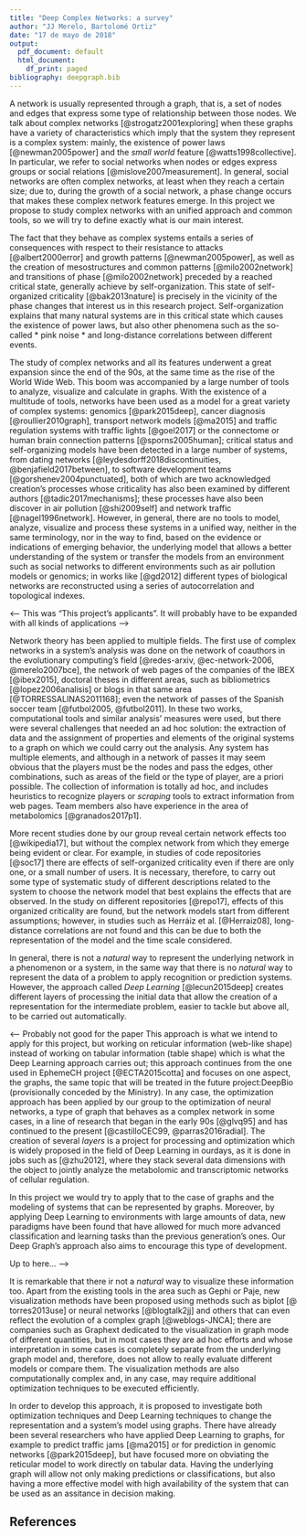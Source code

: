 ```yaml
---
title: "Deep Complex Networks: a survey"
author: "JJ Merelo, Bartolomé Ortiz"
date: "17 de mayo de 2018"
output:
  pdf_document: default
  html_document:
    df_print: paged
bibliography: deepgraph.bib
---
```


A network is usually represented through a graph, that is, a set of
nodes and edges that express some type of relationship between those
nodes. We talk about complex networks [@strogatz2001exploring] when
these graphs have a variety of characteristics which imply that the
system they represent is a complex system: mainly, the existence of
power laws [@newman2005power] and the *small world* feature
[@watts1998collective]. In particular, we refer to social networks
when nodes or edges express groups or social relations
[@mislove2007measurement]. In general, social networks are often
complex networks, at least when they reach a certain size; due to,
during the growth of a social network, a phase change occurs that
makes these complex network features emerge. In this project we
propose to study complex networks with an unified approach and common
tools, so we will try to define exactly what is our main interest.

The fact that they behave as complex systems entails a series of
consequences with respect to their resistance to attacks
[@albert2000error] and growth patterns [@newman2005power], as well as
the creation of mesostructures and common patterns [@milo2002network]
and transitions of phase [@milo2002network] preceded by a reached
critical state, generally achieve by self-organization. This state of
self-organized criticality [@bak2013nature] is precisely in the
vicinity of the phase changes that interest us in this research
project. Self-organization explains that many natural systems are in
this critical state which causes the existence of power laws, but also
other phenomena such as the so-called * pink noise * and long-distance
correlations between different events. 

The study of complex networks and all its features underwent a great
expansion since the end of the 90s, at the same time as the rise of
the World Wide Web. This boom was accompanied by a large number of
tools to analyze, visualize and calculate in graphs. With the
existence of a multitude of tools, networks have been used as a model
for a great variety of complex systems: genomics [@park2015deep],
cancer diagnosis [@roullier2010graph], transport network models
[@ma2015] and traffic regulation systems with traffic lights
[@goel2017] or the connectome or human brain connection patterns
[@sporns2005human]; critical status and self-organizing models have
been detected in a large number of systems, from dating networks
[@leydesdorff2018discontinuities, @benjafield2017between], to software
development teams [@gorshenev2004punctuated], both of which are two
acknowledged creation's processes whose criticality has also been
examined by different authors [@tadic2017mechanisms]; these processes
have also been discover in air pollution [@shi2009self] and network
traffic [@nagel1996network]. However, in general, there are no tools
to model, analyze, visualize and process these systems in a unified
way, neither in the same terminology, nor in the way to find, based on
the evidence or indications of emerging behavior, the underlying model
that allows a better understanding of the system or transfer the
models from an environment such as social networks to different
environments such as air pollution models or genomics; in works like
[@gd2012] different types of biological networks are reconstructed
using a series of autocorrelation and topological indexes. 


<-- This was "This project's applicants". It will probably have to be
expanded with all kinds of applications -->

Network theory has been applied to multiple fields. The first use of
complex networks in a system's  analysis was done on the network of
coauthors in the evolutionary computing's field [@redes-arxiv,
@ec-network-2006, @merelo2007bce], the network of web pages of the
companies of the IBEX [@ibex2015], doctoral theses in different areas,
such as bibliometrics [@lopez2006analisis] or blogs in that same area
[@TORRESSALINAS2011168]; even the network of passes of the Spanish
soccer team [@futbol2005, @futbol2011]. In these two works,
computational tools and similar analysis' measures were used, but
there were several challenges that needed an ad hoc solution: the
extraction of data and the assignment of properties and elements of
the original systems to a graph on which we could carry out the
analysis. Any system has multiple elements, and although in a network
of passes it may seem obvious that the players must be the nodes and
pass the edges, other combinations, such as areas of the field or the
type of player, are a priori possible. The collection of information
is totally ad hoc, and includes heuristics to recognize players or
*scraping* tools to extract information from web pages. Team members
also have experience in the area of ​​metabolomics [@granados2017p1]. 

More recent studies done by our group reveal certain network effects
too [@wikipedia17], but without the complex network from which they
emerge being evident or clear. For example, in studies of code
repositories [@soc17] there are effects of self-organized criticality
even if there are only one, or a small number of users. It is
necessary, therefore, to carry out some type of systematic study of
different descriptions related to the system to choose the network
model that best explains the effects that are observed. In the study
on different repositories [@repo17], effects of this organized
criticality are found, but the network models start from different
assumptions; however, in studies such as Herráiz et al. [@Herraiz08],
long-distance correlations are not found and this can be due to both
the representation of the model and the time scale considered. 

<!-- This is the crux to the project, but I don't know if it belongs -->
<!-- in the paper --> 
In general, there is not a *natural* way to represent the underlying
network in a phenomenon or a system, in the same way that there is no
*natural* way to represent the data of a problem to apply recognition
or prediction systems. However, the approach called *Deep Learning*
[@lecun2015deep] creates different layers of processing the initial
data that allow the creation of a representation for the intermediate
problem, easier to tackle but above all, to be carried out
automatically.

<-- Probably not good for the paper 
This approach is what we intend to apply for this project, but working
on reticular information (web-like shape) instead of working on tabular
information (table shape) which is what the Deep Learning approach
carries out; this approach continues from the one used in EphemeCH
project [@ECTA2015cotta] and focuses on one aspect, the graphs, the
same topic that will be treated in the future project:DeepBio
(provisionally conceded by the Ministry). In any case, the
optimization approach has been applied by our group to the
optimization of neural networks, a type of graph that behaves as a
complex network in some cases, in a line of research that began in the
early 90s [@glvq95] and has continued to the present [@castilloCEC99,
@parras2016radial]. The creation of several *layers* is a project for
processing and optimization which is widely proposed in the field of
Deep Learning in ourdays, as it is done in jobs such as [@zhu2012],
where they stack several data dimensions with the object to jointly
analyze the metabolomic and transcriptomic networks of cellular
regulation. 

In this project we would try to apply that to the case of graphs and
the modeling of systems that can be represented by graphs. Moreover,
by applying Deep Learning to environments with large amounts of data,
new paradigms have been found that have allowed for much more advanced
classification and learning tasks than the previous generation's
ones. Our Deep Graph's approach also aims to encourage this type of
development.

Up to here... 
-->

It is remarkable that there ir not a *natural* way to visualize these
information too. Apart from the existing tools in the area such as
Gephi or Paje, new visualization methods have been proposed using
methods such as biplot [@ torres2013use] or neural networks
[@blogtalk2jj] and others that can even reflect the evolution of a
complex graph [@weblogs-JNCA]; there are companies such as Graphext
dedicated to the visualization in graph mode of different quantities,
but in most cases they are ad hoc efforts and whose interpretation in
some cases is completely separate from the underlying graph model and,
therefore, does not allow to really evaluate different models or
compare them. The visualization methods are also computationally
complex and, in any case, may require additional optimization
techniques to be executed efficiently. 

In order to develop this approach, it is proposed to investigate both
optimization techniques and Deep Learning techniques to change the
representation and a system's model using graphs. There have already
been several researchers who have applied Deep Learning to graphs, for
example to predict traffic jams [@ma2015] or for prediction in genomic
networks [@park2015deep], but have focused more on obviating the
reticular model to work directly on tabular data. Having the
underlying graph will allow not only making predictions or
classifications, but also having a more effective model with high
availability of the system that can be used as an assitance in
decision making. 


## References

